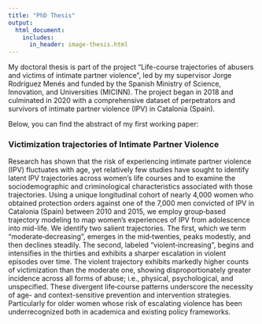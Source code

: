 ```yaml
---
title: "PhD Thesis"
output:
  html_document:
    includes:
      in_header: image-thesis.html
---
```


My doctoral thesis is part of the project “Life-course trajectories of abusers and victims of intimate partner violence”, led by my supervisor Jorge Rodríguez Menés and funded by the Spanish Ministry of Science, Innovation, and Universities (MICINN). The project began in 2018 and culminated in 2020 with a comprehensive dataset of perpetrators and survivors of intimate partner violence (IPV) in Catalonia (Spain).

Below, you can find the abstract of my first working paper:

### Victimization trajectories of Intimate Partner Violence

Research has shown that the risk of experiencing intimate partner violence (IPV) fluctuates with age, yet relatively few studies have sought to identify latent IPV trajectories across women’s life courses and to examine the sociodemographic and criminological characteristics associated with those trajectories. Using a unique longitudinal cohort of nearly 4,000 women who obtained protection orders against one of the 7,000 men convicted of IPV in Catalonia (Spain) between 2010 and 2015, we employ group‑based trajectory modeling to map women’s experiences of IPV from adolescence into mid-life. We identify two salient trajectories. The first, which we term “moderate‑decreasing”, emerges in the mid‑twenties, peaks modestly, and then declines steadily. The second, labeled “violent‑increasing”, begins and intensifies in the thirties and exhibits a sharper escalation in violent episodes over time. The violent trajectory exhibits markedly higher counts of victimization than the moderate one, showing disproportionately greater incidence across all forms of abuse; i.e., physical, psychological, and unspecified. These divergent life‑course patterns underscore the necessity of age- and context-sensitive prevention and intervention strategies. Particularly for older women whose risk of escalating violence has been underrecognized both in academica and existing policy frameworks.
